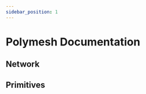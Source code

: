 ```yaml
---
sidebar_position: 1
---
```



# Polymesh Documentation

## Network

<ActionCardWrapper>
  <ActionCard href="network/architecture/" text="Architecture"></ActionCard>
  <ActionCard href="network/consensus/" text="Consensus"></ActionCard>
  <ActionCard href="network/fees/" text="Fees"></ActionCard>
  <ActionCard href="network/governance/" text="Governance"></ActionCard>
  <ActionCard href="network/ledger/" text="Ledger Hardware Wallet"></ActionCard>
  <ActionCard
    href="network/permissioned-roles/"
    text="Permissioned Roles"
  ></ActionCard>
  <ActionCard href="network/polyx/" text="POLYX Token"></ActionCard>
  <ActionCard
    href="network/running-a-node-docker/"
    text="Running a Node with Docker"
  ></ActionCard>
  <ActionCard href="network/tokenomics/" text="Tokenomics"></ActionCard>
</ActionCardWrapper>

## Primitives

<ActionCardWrapper>
  <ActionCard href="primitives/assets/" text="Assets"></ActionCard>
  <ActionCard
    href="primitives/authorisations/"
    text="Authorisations"
  ></ActionCard>
  <ActionCard href="primitives/cdd/" text="Customer Due Diligence"></ActionCard>
  <ActionCard href="primitives/compliance/" text="Compliance"></ActionCard>
  <ActionCard
    href="primitives/corporate-actions/"
    text="Corporate Actions"
  ></ActionCard>
  <ActionCard href="primitives/identity/" text="Identity"></ActionCard>
  <ActionCard href="primitives/multisig/" text="Multisig"></ActionCard>
  <ActionCard href="primitives/nfts/" text="NFTs"></ActionCard>
  <ActionCard
    href="primitives/portfolios-custody/"
    text="Portfolios and Custody"
  ></ActionCard>
  <ActionCard href="primitives/settlement/" text="Settlement"></ActionCard>
</ActionCardWrapper>
